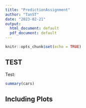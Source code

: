 ```yaml
---
title: "PredictionAssignment"
author: "TanST"
date: "2023-02-21"
output:
  html_document: default
  pdf_document: default
---
```


```r
knitr::opts_chunk$set(echo = TRUE)
```

## TEST

Test:

```r
summary(cars)
```

## Including Plots

